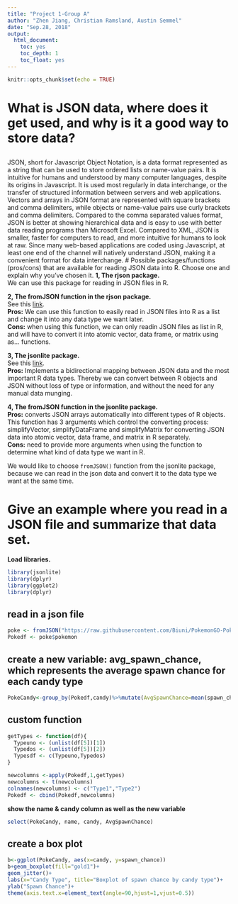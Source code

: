 ```yaml
---
title: "Project 1-Group A"
author: "Zhen Jiang, Christian Ramsland, Austin Semmel"
date: "Sep.28, 2018"
output:
  html_document:
    toc: yes
    toc_depth: 1
    toc_float: yes
---
```


```r
knitr::opts_chunk$set(echo = TRUE)
```

# What is JSON data, where does it get used, and why is it a good way to store data?
## 
JSON, short for Javascript Object Notation, is a data format represented as a string that can be used to store ordered lists or name-value pairs. It is intuitive for humans and understood by many computer languages, despite its origins in Javascript. It is used most regularly in data interchange, or the transfer of structured information between servers and web applications. Vectors and arrays in JSON format are represented with square brackets and comma delimiters, while objects or name-value pairs use curly brackets and comma delimiters. Compared to the comma separated values format, JSON is better at showing hierarchical data and is easy to use with better data reading programs than Microsoft Excel. Compared to XML, JSON is smaller, faster for computers to read, and more intuitive for humans to look at raw. Since many web-based applications are coded using Javascript, at least one end of the channel will natively understand JSON, making it a convenient format for data interchange.
# Possible packages/functions (pros/cons) that are available for reading JSON data into R. Choose one and explain why you’ve chosen it. 
**1, The rjson package.**  
   We can use this package for reading in JSON files in R.  
   
**2, The fromJSON function in the rjson package.**  
   See this [link](https://www.tutorialspoint.com/r/r_json_files.htm).  
   **Pros:** We can use this function to easily read in JSON files into R as a list and change it into any data type we want later.  
   **Cons:** when using this function, we can only readin JSON files as list in R, and will have to convert it into atomic vector, data frame, or matrix using as... functions.  
      
**3, The jsonlite package.**  
   See this [link](https://cran.r-project.org/web/packages/jsonlite/vignettes/json-aaquickstart.html).  
   **Pros:** Implements a bidirectional mapping between JSON data and the most important R data types. Thereby we can convert between R objects and JSON without loss of type or information, and without the need for any manual data munging.  
   
**4, The fromJSON function in the jsonlite package.**  
   **Pros:** converts JSON arrays automatically into different types of R objects.  
   This function has 3 arguments which control the converting process: simplifyVector, simplifyDataFrame and simplifyMatrix for converting JSON data into atomic vector, data frame, and matrix in R separately.  
   **Cons:** need to provide more arguments when using the function to determine what kind of data type we want in R.  

We would like to choose `fromJSON()` function from the jsonlite package, because we can read in the json data and convert it to the data type we want at the same time.  

# Give an example where you read in a JSON file and summarize that data set.  

**Load libraries.**  

```r
library(jsonlite)
library(dplyr)
library(ggplot2)
library(dplyr)
```

## read in a json file  

```r
poke <- fromJSON("https://raw.githubusercontent.com/Biuni/PokemonGO-Pokedex/master/pokedex.json",simplifyDataFrame = TRUE)
Pokedf <- poke$pokemon
```

## create a new variable: avg_spawn_chance, which represents the average spawn chance for each candy type  

```r
PokeCandy<-group_by(Pokedf,candy)%>%mutate(AvgSpawnChance=mean(spawn_chance))
```
## custom function
```r
getTypes <- function(df){
  Typeuno <- (unlist(df[5])[1])
  Typedos <- (unlist(df[5])[2])
  Typesdf <- c(Typeuno,Typedos)
}

newcolumns <-apply(Pokedf,1,getTypes)
newcolumns <- t(newcolumns)
colnames(newcolumns) <- c("Type1","Type2")
Pokedf <- cbind(Pokedf,newcolumns)
```

**show the name & candy column as well as the new variable**  

```r
select(PokeCandy, name, candy, AvgSpawnChance)
```

## create a box plot  

```r
b<-ggplot(PokeCandy, aes(x=candy, y=spawn_chance))
b+geom_boxplot(fill="gold1")+
geom_jitter()+
labs(x="Candy Type", title="Boxplot of spawn chance by candy type")+
ylab("Spawn Chance")+
theme(axis.text.x=element_text(angle=90,hjust=1,vjust=0.5))

```
